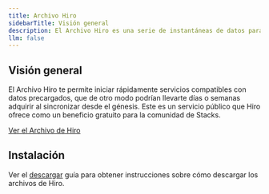 ```yaml
---
title: Archivo Hiro
sidebarTitle: Visión general
description: El Archivo Hiro es una serie de instantáneas de datos para servicios en el ecosistema de Stacks.
llm: false
---
```

## Visión general

El Archivo Hiro te permite iniciar rápidamente servicios compatibles con datos precargados, que de otro modo podrían llevarte días o semanas adquirir al sincronizar desde el génesis. Este es un servicio público que Hiro ofrece como un beneficio gratuito para la comunidad de Stacks.

[Ver el Archivo de Hiro](https://archive.hiro.so/)

## Instalación

Ver el [descargar](/resources/archive/download-guide) guía para obtener instrucciones sobre cómo descargar los archivos de Hiro.
